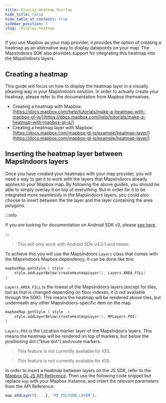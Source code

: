 ```yaml
---
title: Display Heatmap Overlay
hide_title: false
hide_table_of_contents: true
sidebar_position: 3
slug: /display-heatmap
---
```



If you use Mapbox as your map provider, it provides the option of creating a heatmap as an alternative way to display datapoints on your map. The MapsIndoors SDK also provides support for integrating this heatmap into the MapsIndoors layers.

## Creating a heatmap

This guide will focus on how to display the heatmap layer in a visually pleasing way in your MapsIndoors solution. In order to actually create your heatmap, please refer to the documentation from Mapbox themselves.

* Creating a heatmap with Mapbox: [https://docs.mapbox.com/help/tutorials/make-a-heatmap-with-mapbox-gl-js/](https://docs.mapbox.com/help/tutorials/make-a-heatmap-with-mapbox-gl-js/)
* Creating a heatmap layer with Mapbox: [https://docs.mapbox.com/mapbox-gl-js/example/heatmap-layer/](https://docs.mapbox.com/mapbox-gl-js/example/heatmap-layer/)

## Inserting the heatmap layer between MapsIndoors layers

Once you have created your heatmaps with your map provider, you will need a way to get it to work with the layers that MapsIndoors already applies to your Mapbox map. By following the above guides, you should be able to simply overlay it on top of everything. But in order for it to be integrated more seamlessly in the MapsIndoors layers, you could also choose to insert between the tile layer and the layer containing the area polygons.

<Tabs groupId="display-rules">
<TabItem value="android" label="Android v4" default>

:::info

If you are looking for documentation on Android SDK v3, please [see here](https://docs-legacy.mapsindoors.com/content/legacy/android_v3/).

:::

> This will only work with Android SDK v4.0.1 and newer.

To achieve this you will use the MapsIndoors `Layers` class that comes with the Mapsindoors Mapbox dependency. It can be done like this:

```kotlin
mapboxMap.getStyle { style ->
    style.addLayerBelow(createHeatmapLayer(), Layers.AREA_FILL)
}
```

`Layers.AREA_FILL` is the lowest of the MapsIndoors layers (except for tiles, but as that is changed depending on floor indexes, it is not available through the SDK). This means the heatmap will be rendered above tiles, but underneath any other MapsIndoors-specific item on the map.

```kotlin
mapboxMap.getStyle { style ->
    style.addLayerBelow(createHeatmapLayer(), MPLayers.POI)
}
```

`Layers.POI` is the Location marker layer of the MapsIndoors layers. This means the heatmap will be rendered on top of markers, but below the positioning dot ("blue dot") and route markers.

</TabItem>
<TabItem value="ios-v3" label="iOS v3">

> This feature is not currently available for iOS.

</TabItem>
<TabItem value="ios-v4" label="iOS v4">

> This feature is not currently available for iOS.

</TabItem>
<TabItem value="web" label="Web v4">

In order to insert a heatmap between layers on the JS SDK, refer to the [Mapbox GL JS API Reference](https://docs.mapbox.com/mapbox-gl-js/api/map/#map#addlayer). Then use the following code snippet but replace `map` with your Mapbox instance, and insert the relevant parameters from the API Reference:

```js
map.addLayer({....}, 'MI_POLYGON_LAYER');
```

</TabItem>
</Tabs>
